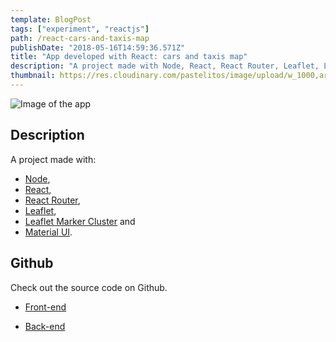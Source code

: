 ```yaml
---
template: BlogPost
tags: ["experiment", "reactjs"]
path: /react-cars-and-taxis-map
publishDate: "2018-05-16T14:59:36.571Z"
title: "App developed with React: cars and taxis map"
description: "A project made with Node, React, React Router, Leaflet, Leaflet Marker Cluster and Material UI"
thumbnail: https://res.cloudinary.com/pastelitos/image/upload/w_1000,ar_16:9,c_fill,g_auto,e_sharpen/v1607767810/bruno/react-cars-taxis-map_pj8wuh.png
---
```



<Image
	src="https://res.cloudinary.com/pastelitos/image/upload/w_1000,ar_16:9,c_fill,g_auto,e_sharpen/v1607767810/bruno/react-cars-taxis-map_pj8wuh.png"
	alt="Image of the app"
	width={550}
	height={460}
/>

## Description

A project made with:

- [Node](https://nodejs.org/en/),
- [React](https://reactjs.org),
- [React Router](https://reacttraining.com/react-router/),
- [Leaflet](https://leafletjs.com/),
- [Leaflet Marker Cluster](https://github.com/Leaflet/Leaflet.markercluster) and
- [Material UI](https://material-ui.com/).

## Github

Check out the source code on Github.

- [Front-end](https://github.com/brunogarcia/cars-taxis-map)

- [Back-end](https://github.com/brunogarcia/node-api-cars-taxis)
